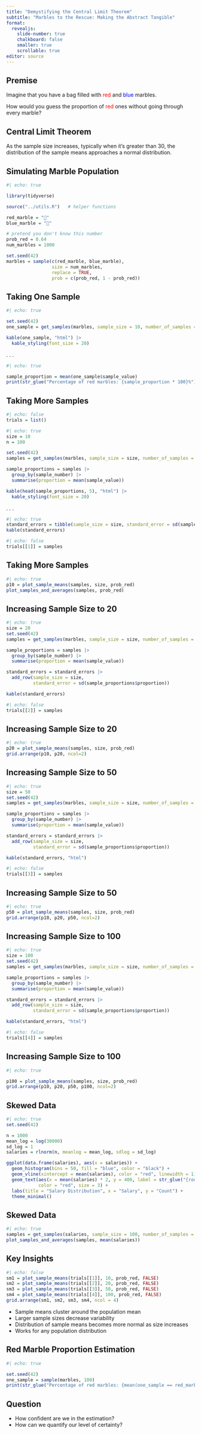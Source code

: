 ```yaml
---
title: "Demystifying the Central Limit Theorem"
subtitle: "Marbles to the Rescue: Making the Abstract Tangible"
format: 
  revealjs:
    slide-number: true
    chalkboard: false
    smaller: true
    scrollable: true
editor: source
---
```



## Premise

Imagine that you have a bag filled with [red]{style="color: red"} and [blue]{style="color: blue"} marbles.

How would you guess the proportion of [red]{style="color: red"} ones without going through every marble?


## Central Limit Theorem

As the sample size increases, typically when it's greater than 30, 
the distribution of the sample means approaches a normal distribution.

## Simulating Marble Population

```r
#| echo: true

library(tidyverse)

source("../utils.R")   # helper functions

red_marble = "🔴"
blue_marble = "🔵"

# pretend you don't know this number
prob_red = 0.64
num_marbles = 1000

set.seed(42) 
marbles = sample(c(red_marble, blue_marble), 
                 size = num_marbles, 
                 replace = TRUE, 
                 prob = c(prob_red, 1 - prob_red))
```


## Taking One Sample

```r
#| echo: true

set.seed(42)
one_sample = get_samples(marbles, sample_size = 10, number_of_samples = 1, func = is_red)

kable(one_sample, "html") |>
  kable_styling(font_size = 20)
```

. . .

```r
#| echo: true

sample_proportion = mean(one_sample$sample_value)
print(str_glue("Percentage of red marbles: {sample_proportion * 100}%"))
```

## Taking More Samples

```r
#| echo: false
trials = list()
```

```r
#| echo: true
size = 10
n = 100

set.seed(42)
samples = get_samples(marbles, sample_size = size, number_of_samples = n, func = is_red)

sample_proportions = samples |>
  group_by(sample_number) |>
  summarise(proportion = mean(sample_value))

kable(head(sample_proportions, 5), "html") |>
  kable_styling(font_size = 20)

```

. . .

```r
#| echo: true
standard_errors = tibble(sample_size = size, standard_error = sd(sample_proportions$proportion))
kable(standard_errors)
```

```r
#| echo: false
trials[[1]] = samples
```

## Taking More Samples

```r
#| echo: true
p10 = plot_sample_means(samples, size, prob_red)
plot_samples_and_averages(samples, prob_red)
```

## Increasing Sample Size to 20

```r
#| echo: true
size = 20
set.seed(42)
samples = get_samples(marbles, sample_size = size, number_of_samples = n, func = is_red)

sample_proportions = samples |>
  group_by(sample_number) |>
  summarise(proportion = mean(sample_value))

standard_errors = standard_errors |>
  add_row(sample_size = size, 
          standard_error = sd(sample_proportions$proportion))

kable(standard_errors)
```

```r
#| echo: false
trials[[2]] = samples
```

## Increasing Sample Size to 20

```r
#| echo: true
p20 = plot_sample_means(samples, size, prob_red)
grid.arrange(p10, p20, ncol=2)
```


## Increasing Sample Size to 50

```r
#| echo: true
size = 50
set.seed(42)
samples = get_samples(marbles, sample_size = size, number_of_samples = n, func = is_red)

sample_proportions = samples |>
  group_by(sample_number) |>
  summarise(proportion = mean(sample_value))

standard_errors = standard_errors |>
  add_row(sample_size = size, 
          standard_error = sd(sample_proportions$proportion))

kable(standard_errors, "html")
```

```r
#| echo: false
trials[[3]] = samples
```

## Increasing Sample Size to 50

```r
#| echo: true
p50 = plot_sample_means(samples, size, prob_red)
grid.arrange(p10, p20, p50, ncol=2)
```

## Increasing Sample Size to 100

```r
#| echo: true
size = 100
set.seed(42)
samples = get_samples(marbles, sample_size = size, number_of_samples = n, func = is_red)

sample_proportions = samples |>
  group_by(sample_number) |>
  summarise(proportion = mean(sample_value))

standard_errors = standard_errors |>
  add_row(sample_size = size, 
          standard_error = sd(sample_proportions$proportion))

kable(standard_errors, "html")
```

```r
#| echo: false
trials[[4]] = samples
```

## Increasing Sample Size to 100

```r
#| echo: true

p100 = plot_sample_means(samples, size, prob_red)
grid.arrange(p10, p20, p50, p100, ncol=2)
```

## Skewed Data

```r
#| echo: true
set.seed(42)

n = 1000
mean_log = log(30000)
sd_log = 1 
salaries = rlnorm(n, meanlog = mean_log, sdlog = sd_log)

ggplot(data.frame(salaries), aes(x = salaries)) + 
  geom_histogram(bins = 50, fill = "blue", color = "black") + 
  geom_vline(xintercept = mean(salaries), color = "red", linewidth = 1) +
  geom_text(aes(x = mean(salaries) * 2, y = 400, label = str_glue("{round(mean(salaries), 2)}")), 
            color = "red", size = 3) +
  labs(title = "Salary Distribution", x = "Salary", y = "Count") + 
  theme_minimal()

```

## Skewed Data

```r
#| echo: true
samples = get_samples(salaries, sample_size = 100, number_of_samples = 100)
plot_samples_and_averages(samples, mean(salaries))
```

## Key Insights

```r
#| echo: false
sm1 = plot_sample_means(trials[[1]], 10, prob_red, FALSE)
sm2 = plot_sample_means(trials[[2]], 20, prob_red, FALSE)
sm3 = plot_sample_means(trials[[3]], 50, prob_red, FALSE)
sm4 = plot_sample_means(trials[[4]], 100, prob_red, FALSE)
grid.arrange(sm1, sm2, sm3, sm4, ncol = 4)
```

-   Sample means cluster around the population mean
-   Larger sample sizes decrease variability
-   Distribution of sample means becomes more normal as size increases
-   Works for any population distribution

## Red Marble Proportion Estimation


```r
#| echo: true

set.seed(42)
one_sample = sample(marbles, 100)
print(str_glue("Percentage of red marbles: {mean(one_sample == red_marble) * 100}%"))
```



## Question

- How confident are we in the estimation?
- How can we quantify our level of certainty?

